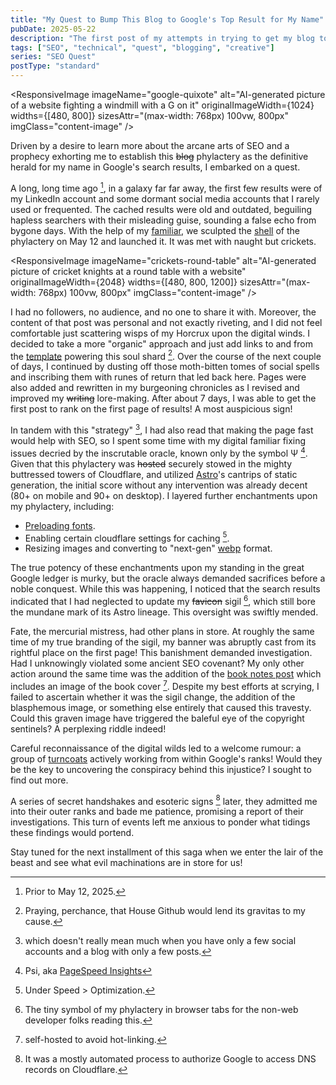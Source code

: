 ```yaml
---
title: "My Quest to Bump This Blog to Google's Top Result for My Name"
pubDate: 2025-05-22
description: "The first post of my attempts in trying to get my blog to rank first in Google Search Results for my own name"
tags: ["SEO", "technical", "quest", "blogging", "creative"]
series: "SEO Quest"
postType: "standard"
---
```


<ResponsiveImage
  imageName="google-quixote"
  alt="AI-generated picture of a website fighting a windmill with a G on it"
  originalImageWidth={1024}
  widths={[480, 800]}
  sizesAttr="(max-width: 768px) 100vw, 800px"
  imgClass="content-image"
/>

Driven by a desire to learn more about the arcane arts of SEO and a prophecy
exhorting me to establish this ~~blog~~ phylactery as the definitive herald for
my name in Google's search results, I embarked on a quest.

A long, long time ago [^prior], in a galaxy far far away, the first few results were of
my LinkedIn account and some dormant social media accounts that I rarely used or
frequented. The cached results were old and outdated, beguiling hapless searchers
with their misleading guise, sounding a false echo from bygone days. With the help
of my [familiar](https://deepmind.google/models/gemini/pro/), we sculpted the [shell](/blog/jay-lesson-0)
of the phylactery on May 12 and launched it. It was met with naught but crickets.

<ResponsiveImage
  imageName="crickets-round-table"
  alt="AI-generated picture of cricket knights at a round table with a website"
  originalImageWidth={2048}
  widths={[480, 800, 1200]}
  sizesAttr="(max-width: 768px) 100vw, 800px"
  imgClass="content-image"
/>

I had no followers, no audience, and no one to share it with.
Moreover, the content of that post was personal and not exactly riveting,
and I did not feel comfortable just scattering wisps of my Horcrux upon the
digital winds. I decided to take a more "organic" approach and just add links to and from the
[template](https://github.com/emintham/blog-template) powering this soul shard [^gh]. Over
the course of the next couple of days, I continued by dusting off those
moth-bitten tomes of social spells and inscribing them with runes of return that led back here.
Pages were also added and rewritten in my burgeoning chronicles as I revised and
improved my ~~writing~~ lore-making. After about 7 days, I was able to get the first post to
rank on the first page of results! A most auspicious sign!

In tandem with this "strategy" [^strategy], I had also read that
making the page fast would help with SEO, so I spent some time with my digital
familiar fixing issues decried by the inscrutable oracle, known only by the symbol
Ψ [^psi]. Given that this phylactery was ~~hosted~~ securely
stowed in the mighty buttressed towers of Cloudflare, and utilized
[Astro](https://astro.build/)'s cantrips of static generation, the initial score without any
intervention was already decent (80+ on mobile and 90+ on desktop). I layered
further enchantments upon my phylactery, including:

- [Preloading fonts](https://developer.mozilla.org/en-US/docs/Web/HTML/Reference/Attributes/rel/preload).
- Enabling certain cloudflare settings for caching [^cf-settings].
- Resizing images and converting to "next-gen" [webp](https://developers.google.com/speed/webp) format.

The true potency of these enchantments upon my standing in the great Google ledger
is murky, but the oracle always demanded sacrifices before a noble conquest.
While this was happening, I noticed that the search results indicated that I
had neglected to update my ~~favicon~~ sigil [^favicon], which
still bore the mundane mark of its Astro lineage. This oversight was swiftly mended.

Fate, the mercurial mistress, had other plans in store. At roughly the same time
of my true branding of the sigil, my banner was abruptly cast from its rightful place
on the first page! This banishment demanded investigation. Had I unknowingly
violated some ancient SEO covenant? My only other action
around the same time was the addition of the [book notes post](/blog/notes-on-writing-to-learn)
which includes an image of the book cover [^self-host]. Despite my best efforts at
scrying, I failed to ascertain whether it was
the sigil change, the addition of the blasphemous image, or something else entirely that caused this travesty.
Could this graven image have triggered the baleful eye of the copyright sentinels?
A perplexing riddle indeed!

Careful reconnaissance of the digital wilds led to a welcome rumour: a group of [turncoats](https://search.google.com/search-console/about)
actively working from within Google's ranks! Would they be the key to uncovering the conspiracy behind
this injustice? I sought to find out more.

A series of secret handshakes and esoteric signs [^ownership] later,
they admitted me into their outer ranks and bade me patience, promising a report
of their investigations. This turn of events
left me anxious to ponder what tidings these findings would portend.

Stay tuned for the next installment of this saga when we enter the lair of the beast
and see what evil machinations are in store for us!

[^strategy]: which doesn't really mean much when you have only a few social accounts and a blog with only a few posts.
[^ownership]: It was a mostly automated process to authorize Google to access
  DNS records on Cloudflare.
[^gh]: Praying, perchance, that House Github would lend its gravitas to my cause.
[^self-host]: self-hosted to avoid hot-linking.
[^prior]: Prior to May 12, 2025.
[^favicon]: The tiny symbol of my phylactery in browser tabs for the non-web developer
  folks reading this.
[^psi]: Psi, aka [PageSpeed Insights](https://pagespeed.web.dev/)
[^cf-settings]: Under Speed > Optimization.
